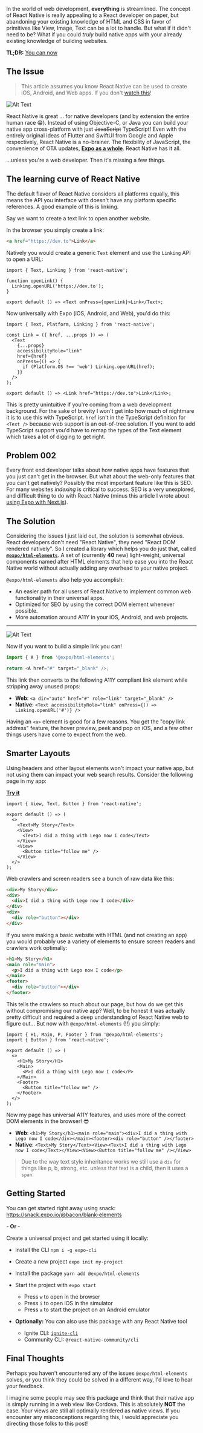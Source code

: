 <Title date="2020-02-19T22:45:36.616Z">React Native for web developers</Title>

In the world of web development, **everything** is streamlined. The concept of React Native is really appealing to a React developer on paper, but abandoning your existing knowledge of HTML and CSS in favor of primitives like View, Image, Text can be a lot to handle. But what if it didn't need to be? What if you could _truly_ build native apps with your already existing knowledge of building websites.

**TL;DR:** [You can now](https://github.com/expo/expo/blob/master/packages/html-elements)

## The Issue

> This article assumes you know React Native can be used to create iOS, Android, and Web apps. If you don't [watch this](https://www.youtube.com/watch?v=ykBxY01j_rA)!

![Alt Text](https://dev-to-uploads.s3.amazonaws.com/i/l1wvn3lgbpyby0n9tr8f.png)

React Native is great ... for native developers (and by extension the entire human race 😁). Instead of using Objective-C, or Java you can build your native app cross-platform with just ~~JavaScript~~ TypeScript! Even with the entirely original ideas of Flutter and SwiftUI from Google and Apple respectively, React Native is a no-brainer. The flexibility of JavaScript, the convenience of OTA updates, **[Expo as a whole](https://expo.io/)**. React Native has it all.

...unless you're a web developer. Then it's missing a few things.

## The learning curve of React Native

The default flavor of React Native considers all platforms equally, this means the API you interface with doesn't have any platform specific references. A good example of this is linking.

Say we want to create a text link to open another website.

In the browser you simply create a link:

```html
<a href="https://dev.to">Link</a>
```

Natively you would create a generic `Text` element and use the `Linking` API to open a URL:

```tsx
import { Text, Linking } from 'react-native';

function openLink() {
  Linking.openURL('https://dev.to');
}

export default () => <Text onPress={openLink}>Link</Text>;
```

Now universally with Expo (iOS, Android, and Web), you'd do this:

```tsx
import { Text, Platform, Linking } from 'react-native';

const Link = ({ href, ...props }) => (
  <Text
    {...props}
    accessibilityRole="link"
    href={href}
    onPress={() => {
      if (Platform.OS !== 'web') Linking.openURL(href);
    }}
  />
);

export default () => <Link href="https://dev.to">Link</Link>;
```

This is pretty unintuitive if you're coming from a web development background. For the sake of brevity I won't get into how much of nightmare it is to use this with TypeScript. `href` isn't in the TypeScript definition for `<Text />` because web support is an out-of-tree solution. If you want to add TypeScript support you'd have to remap the types of the Text element which takes a lot of digging to get right.

## Problem 002

Every front end developer talks about how native apps have features that you just can't get in the browser. But what about the web-only features that you can't get natively? Possibly the most important feature like this is SEO. For many websites _indexing_ is critical to success.
SEO is a very unexplored, and difficult thing to do with React Native (minus this article I wrote about [using Expo with Next.js](https://dev.to/evanbacon/next-js-expo-and-react-native-for-web-3kd9)).

## The Solution

Considering the issues I just laid out, the solution is somewhat obvious. React developers don't need "React Native", they need "React DOM rendered natively".
So I created a library which helps you do just that, called [**`@expo/html-elements`**](http://npmjs.com/package/@expo/html-elements).
A set of (currently **40** new) light-weight, universal components named after HTML elements that help ease you into the React Native world without actually adding any overhead to your native project.

`@expo/html-elements` also help you accomplish:

- An easier path for all users of React Native to implement common web functionality in their universal apps.
- Optimized for SEO by using the correct DOM element whenever possible.
- More automation around A11Y in your iOS, Android, and web projects.

---

![Alt Text](https://dev-to-uploads.s3.amazonaws.com/i/u9cv0f3nji1az58hebzs.png)

Now if you want to build a simple link you can!

```js
import { A } from '@expo/html-elements';

return <A href="#" target="_blank" />;
```

This link then converts to the following A11Y compliant link element while stripping away unused props:

- **Web**: `<a dir="auto" href="#" role="link" target="_blank" />`
- **Native**: `<Text accessibilityRole="link" onPress={() => Linking.openURL('#')} />`

Having an `<a>` element is good for a few reasons. You get the "copy link address" feature, the hover preview, peek and pop on iOS, and a few other things users have come to expect from the web.

## Smarter Layouts

Using headers and other layout elements won't impact your native app, but not using them can impact your web search results. Consider the following page in my app:

[**Try it**](https://snack.expo.io/@bacon/basic-seo-001)

```tsx
import { View, Text, Button } from 'react-native';

export default () => (
  <>
    <Text>My Story</Text>
    <View>
      <Text>I did a thing with Lego now I code</Text>
    </View>
    <View>
      <Button title="follow me" />
    </View>
  </>
);
```

Web crawlers and screen readers see a bunch of raw data like this:

```html
<div>My Story</div>
<div>
  <div>I did a thing with Lego now I code</div>
</div>
<div>
  <div role="button"></div>
</div>
```

If you were making a basic website with HTML (and not creating an app) you would probably use a variety of elements to ensure screen readers and crawlers work optimally:

```html
<h1>My Story</h1>
<main role="main">
  <p>I did a thing with Lego now I code</p>
</main>
<footer>
  <div role="button"></div>
</footer>
```

This tells the crawlers so much about our page, but how do we get this without compromising our native app? Well, to be honest it was actually pretty difficult and required a deep understanding of React Native web to figure out... But now with `@expo/html-elements` (!!) you simply:

```tsx
import { H1, Main, P, Footer } from '@expo/html-elements';
import { Button } from 'react-native';

export default () => (
  <>
    <H1>My Story</H1>
    <Main>
      <P>I did a thing with Lego now I code</P>
    </Main>
    <Footer>
      <Button title="follow me" />
    </Footer>
  </>
);
```

Now my page has universal A11Y features, and uses more of the correct DOM elements in the browser! 😎

- **Web**: `<h1>My Story</h1><main role="main"><div>I did a thing with Lego now I code</div></main><footer><div role="button" /></footer>`
- **Native**: `<Text>My Story</Text><View><Text>I did a thing with Lego now I code</Text></View><View><Button title="follow me" /></View>`

> Due to the way text style inheritance works we still use a `div` for things like p, b, strong, etc. unless that text is a child, then it uses a `span`.

## Getting Started

You can get started right away using snack: https://snack.expo.io/@bacon/blank-elements

**- Or -**

Create a universal project and get started using it locally:

- Install the CLI `npm i -g expo-cli`
- Create a new project `expo init my-project`
- Install the package `yarn add @expo/html-elements`
- Start the project with `expo start`

  - Press `w` to open in the browser
  - Press `i` to open iOS in the simulator
  - Press `a` to start the project on an Android emulator

- **Optionally:** You can also use this package with any React Native tool
  - Ignite CLI: [`ignite-cli`](https://github.com/infinitered/ignite)
  - Community CLI: `@react-native-community/cli`

## Final Thoughts

Perhaps you haven't encountered any of the issues `@expo/html-elements` solves, or you think they could be solved in a different way, I'd love to hear your feedback.

I imagine some people may see this package and think that their native app is simply running in a web view like Cordova. This is absolutely **NOT** the case. Your views are still all optimally rendered as native views. If you encounter any misconceptions regarding this, I would appreciate you directing those folks to this post!
